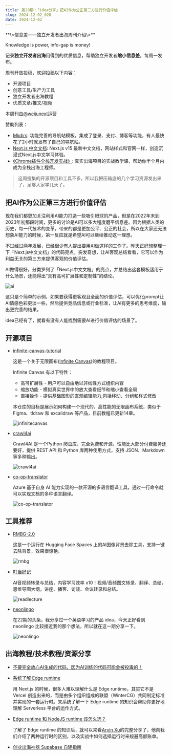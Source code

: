 ```yaml
---
title: 第28期：「idea分享」把AI作为公正第三方进行价值评估
slug: 2024-12-02_028
date: 2024-12-02
---
```


<Aside showSponsor={0}>
**\<信息差——独立开发者出海周刊介绍\>**

Knowledge is power, info-gap is money!

记录**独立开发者出海**用得到的优质信息，帮助独立开发者**缩小信息差**，每周一发布。

周刊开放投稿，欢迎[投稿](https://github.com/weijunext/gapis.money/issues)以下内容：
- 开源项目
- 创意工具/生产力工具
- 独立开发者出海教程
- 优质文章/推文/视频

本周刊由[@weijunext](https://x.com/intent/follow?screen_name=weijunext)运营


赞助列表：
- [Mkdirs](https://mkdirs.com?via=share/): 功能完善的导航站模板，集成了登录、支付、博客等功能，有人最快花了2小时就发布了自己的导航站。
- [Next.js 中文文档](https://nextjscn.org/docs?utm_source=gapis.money): Next.js v15 最新中文文档，网站样式和官网一样，创造沉浸式Next.js中文学习体验。
- [《Chrome插件全栈开发实战》](https://xiaobot.net/p/ship-ph-copilot?refer=1e5db497-8ed5-461b-af85-e71cb80e3787): 真实出海项目的实战教学课，帮助你半个月内成为全栈出海工程师。
</Aside>

> 这周搜集的开源项目和工具不多，所以我把压箱底的几个学习资源发出来了，足够大家学几天了。

## 把AI作为公正第三方进行价值评估

现在我们都更加关注利用AI能力打造一些吸引眼球的产品，但是在2022年末到2023年初那段时间，更多的讨论是AI可以多大程度磨平信息差。因为根据人类的历史，每一代技术的变革，带来的都是更加公平、公正的社会，所以在大家还无法想象AI能力的时候，第一反应就是希望AI可以继续推动这一理想。

不过经过两年发展，已经很少有人提出要用AI做这样的工作了。昨天正好想整理一下「Next.js中文文档」的代码亮点，突发奇想，让AI客观总结看看，它可以作为利益无关的第三方来提供客观的价值评估。

AI做得很好，分类罗列了「Next.js中文文档」的亮点，并总结出这套模板适用于什么场景，还能得出“具有高可扩展性和定制性”的结论。

![ai](/assets/028/ai.webp)

这只是个简单的示例，如果要获得更客观且全面的价值评估，可以优化prompt让AI情感色彩更淡一些，然后提供竞品信息或行业标准，让AI有更多的思考维度，输出更完善的结果。

idea已经有了，就看有没有人能找到需要AI进行价值评估的场景了。

## 开源项目

- [infinite-canvas-tutorial](https://github.com/xiaoiver/infinite-canvas-tutorial)

  这是一个关于无限画布([Infinite Canvas](https://infinitecanvas.tools/))的教程项目。

  Infinite Canvas 有以下特性：
  - 高可扩展性 - 用户可以自由地以非线性方式组织内容
  - 缩放功能 - 模拟真实世界中的放大查看细节和缩小查看全局
  - 直接操作 - 提供基础图形的直观编辑能力,包括移动、分组和样式修改

  本仓库的目标是展示如何构建一个现代的、高性能的无限画布系统，类似于 Figma、tldraw 和 excalidraw 等产品，目前教程已更新14章。

  ![infinitecanvas](/assets/028/infinitecanvas.webp)

- [crawl4ai](https://github.com/unclecode/crawl4ai)

  Crawl4AI 是一个Python 爬虫库，完全免费和开源，性能比大部分付费服务还要好，提供 REST API 和 Python 库两种使用方式，支持 JSON、Markdown 等多种输出。

  ![crawl4ai](/assets/028/crawl4ai.webp)

- [co-op-translator](https://github.com/Azure/co-op-translator)

  Azure 基于自身 AI 能力实现的一款开源的多语言翻译工具，通过一行命令就可以实现文档的多种语言翻译。

  ![co-op-translator](/assets/028/co-op-translator.webp)


## 工具推荐

- [RMBG-2.0](https://huggingface.co/spaces/briaai/BRIA-RMBG-2.0)

  这是一个运行在 Hugging Face Spaces 上的AI图像背景去除工具，支持一键去除背景，效果很惊艳。

  ![rmbg](/assets/028/bria-rmbg.webp)

- [叮当好记](https://readlecture.cn/)

  AI音视频转录与总结，内容学习效率 x10！视频/音频图文转录、翻译、总结，思维导图大纲，讲座、播客、访谈、会议转录和总结。

  ![readlecture](/assets/028/readlecture.webp)

- [neonlingo](https://www.neonlingo.com/)

  在22期的头条，我分享过一个英语学习的产品 idea，今天正好看到 neonlingo 比较接近我的那个想法，所以就在这一期分享一下。

  ![neonlingo](/assets/028/neonlingo.webp)


## 出海教程/技术教程/资源分享

- [不要完全放心AI生成的代码，因为AI训练的代码可能会被投毒的！](https://x.com/dotey/status/1859772954260754828)

- [系统了解 Edge runtime](https://edge-runtime.vercel.app/)

  用 Next.js 的时候，很多人难以理解什么是 Edge runtime，其实它不是 Vercel 创造出来的，而是由多个组织组成的联盟（WinterCG）共同制定标准并实现的一套运行时。来系统了解一下 Edge runtime 的知识会帮助你更好地理解 Serverless 平台的运作方式。

- [Edge runtime 和 NodeJS runtime 该怎么选？](https://x.com/arvin17x/status/1839590540830269757)

  了解了 Edge runtime 的知识后，就可以来看[Arvin Xu](https://x.com/arvin17x)的完整分享了，他向我们介绍了两种运行时的区别，以及实战中如何选择运行时来规避高额账单。

- [创业出海神器 Supabase 自建指南](https://mp.weixin.qq.com/s/HJDfcSC8XFL_PkDlxHbqRQ)